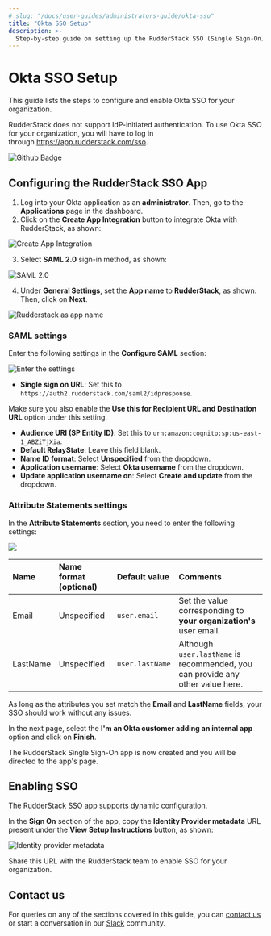 ```yaml
---
# slug: "/docs/user-guides/administrators-guide/okta-sso"
title: "Okta SSO Setup"
description: >-
  Step-by-step guide on setting up the RudderStack SSO (Single Sign-On) feature with Okta.
---
```


# Okta SSO Setup

This guide lists the steps to configure and enable Okta SSO for your organization.

<div class="infoBlock">

RudderStack does not support IdP-initiated authentication. To use Okta SSO for your organization, you will have to log in through https://app.rudderstack.com/sso.
</div>

<a href="https://rudderstack.com/enterprise-quote" target="_blank">
<img src="https://img.shields.io/static/v1?label=Plan&message=Enterprise&color=blueviolet" alt="Github Badge" class="githubBadge" />
</a>

## Configuring the RudderStack SSO App

1. Log into your Okta application as an **administrator**. Then, go to the **Applications** page in the dashboard.
2. Click on the **Create App Integration** button to integrate Okta with RudderStack, as shown:

<img src="../../assets/user-guides/okta-sso-1.png" alt="Create App Integration" />

3. Select **SAML 2.0** sign-in method, as shown:

<img src="../../assets/user-guides/okta-sso-2.png" alt="SAML 2.0" />

4. Under **General Settings**, set the **App name** to **RudderStack**, as shown. Then, click on **Next**.

<img src="../../assets/user-guides/okta-sso-3.png" alt="Rudderstack as app name" />

### SAML settings

Enter the following settings in the **Configure SAML** section:

<img src="../../assets/user-guides/okta-sso-4.png" alt="Enter the settings" />

- **Single sign on URL**: Set this to `https://auth2.rudderstack.com/saml2/idpresponse`. 

<div class="infoBlock">

Make sure you also enable the <strong>Use this for Recipient URL and Destination URL</strong> option under this setting.
</div>

- **Audience URI (SP Entity ID)**: Set this to `urn:amazon:cognito:sp:us-east-1_ABZiTjXia`.
- **Default RelayState**: Leave this field blank.
- **Name ID format**: Select **Unspecified** from the dropdown.
- **Application username**: Select **Okta username** from the dropdown.
- **Update application username on**: Select **Create and update** from the dropdown.

### Attribute Statements settings

In the **Attribute Statements** section, you need to enter the following settings:

<img src="../../assets/user-guides/okta-sso-5.png" />

| Name              | Name format (optional) | Default value            | Comments |
| :---------------- | :----------------------- | :--------------- | :-----|
| Email         | Unspecified              | `user.email` | Set the value corresponding to **your organization's** user email. |
| LastName          | Unspecified              | `user.lastName`  |  Although `user.lastName` is recommended, you can provide any other value here. | 

<div class="infoBlock">

As long as the attributes you set match the <strong>Email</strong> and <strong>LastName</strong> fields, your SSO should work without any issues.
</div>

In the next page, select the **I'm an Okta customer adding an internal app** option and click on **Finish**.

The RudderStack Single Sign-On app is now created and you will be directed to the app's page.

## Enabling SSO

The RudderStack SSO app supports dynamic configuration. 

In the **Sign On** section of the app, copy the **Identity Provider metadata** URL present under the **View Setup Instructions** button, as shown:

<img src="../../assets/user-guides/okta-sso-6.png" alt="Identity provider metadata" />

<div class="successBlock">

Share this URL with the RudderStack team to enable SSO for your organization.
</div>

## Contact us

For queries on any of the sections covered in this guide, you can [contact us](mailto:%20docs@rudderstack.com) or start a conversation in our [Slack](https://rudderstack.com/join-rudderstack-slack-community) community.
